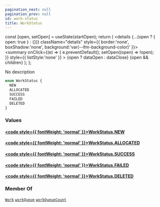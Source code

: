 ```yaml
---
pagination_next: null
pagination_prev: null
id: work-status
title: WorkStatus
---
```









  const [open, setOpen] = useState(startOpen);
  return (
    <details {...(open ? { open: true } : {})} className="details" style={{ border:'none', boxShadow:'none', background:'var(--ifm-background-color)' }}>
      <summary
        onClick={(e) => {
          e.preventDefault();
          setOpen((open) => !open);
        }}
        style={{ listStyle:'none' }}
      >
      {open ? dataOpen : dataClose}
      </summary>
      {open && children}
    </details>
  );
};








No description


```graphql
enum WorkStatus {
  NEW
  ALLOCATED
  SUCCESS
  FAILED
  DELETED
}
```




### Values

#### [<code style={{ fontWeight: 'normal' }}>WorkStatus.<b>NEW</b></code>](#)  



#### [<code style={{ fontWeight: 'normal' }}>WorkStatus.<b>ALLOCATED</b></code>](#)  



#### [<code style={{ fontWeight: 'normal' }}>WorkStatus.<b>SUCCESS</b></code>](#)  



#### [<code style={{ fontWeight: 'normal' }}>WorkStatus.<b>FAILED</b></code>](#)  



#### [<code style={{ fontWeight: 'normal' }}>WorkStatus.<b>DELETED</b></code>](#)  







### Member Of

[`Work`](/schema/types/objects/work.mdx)  <Badge class="badge badge--secondary" text="object"/><Bullet />[`workQueue`](/schema/operations/queries/work-queue.mdx)  <Badge class="badge badge--secondary" text="query"/><Bullet />[`workQueueCount`](/schema/operations/queries/work-queue-count.mdx)  <Badge class="badge badge--secondary" text="query"/>

